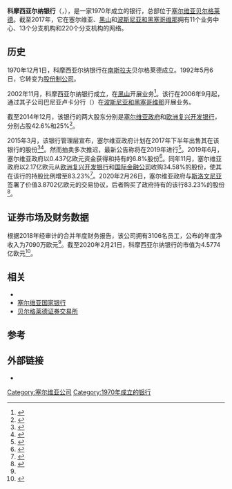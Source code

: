 {{NoteTA
|G1=Country
}}
{{Infobox company 
| name             = 科摩西亚尔纳银行
| native_name      = Комерцијална банка
| native_name_lang = srb
| foundation       = {{Start date and age|1992|05|06}} {{small|（目前）}}<br>{{start date and age|1970|12|01}} {{small|｛最初）}}
| location_city    = [[贝尔格莱德|贝尔格莱德]]
| location_country = {{SER}}
| logo             = File:Komercijalna banka logo and wordmark.svg
| logo_caption     = 官方標誌
| type             = [[股份有限公司|股份有限公司]]
| traded_as        = [[贝尔格莱德证券交易所|BELEX]]: [http://www.belex.rs/trgovanje/hartija/dnevni/KMBN KMBN] 
| area_served      = [[塞尔维亚|塞尔维亚]]<br>[[波斯尼亚和黑塞哥维那|波斯尼亚和黑塞哥维那]]<br>[[黑山|黑山]]
| key_people       = 佛拉基米爾‧棉蘭（Vladimir Medan） {{small|（首席執行長）}}
| industry         = [[金融服务|金融服务]]
| products         = [[商业银行|商业银行]]、[[投资银行|投资银行]]
| revenue          = 
| net_income       = {{increase}} [[歐元|€]]7,090萬{{small|（2018年）}}<ref name="report2018">{{cite web|title=Audited consolidated financial report 31 December 2018|url=https://www.kombank.com/pdf/konsolidovani_revizorski_izvestaj18_srp.pdf|website=kombank.com|publisher=Ernst & Young Belgrade|accessdate=2019-06-30|language=sr|format=PDF|date=2018-03-12}}</ref>
| assets           = {{increase}} €37.36億 {{small|（2018年）}}<ref name="report2018" />
| equity           = {{increase}} €6.0512億 {{small|（2018年）}}<ref name="report2018" />
| owner            = *[[塞爾維亞政府|塞爾維亞政府]]（83.2％）
*其他<br>{{small|（截至2019年12月20日）}}
| num_employees    = 3,076 {{small|（2018年）}}<ref name="report2018" />
| parent           = 
| divisions        = 
| subsid           = Kombank投資（Kombank Invest a.d.）<br>{{tsl|en|Komercijalna banka Budva|科摩西亞爾納銀行布德瓦分行|布德瓦分行}}<br/>巴尼亞盧卡分行（Komercijalna banka Banja Luka）
| homepage         = {{URL|http://www.kombank.com|www.kombank.com}}
| footnotes        = {{small|企業編號：07737068<br>{{tsl|en|Taxation in Serbia|塞爾維亞稅收|稅務編號}}：100001931}} <ref name="aprInfo">{{cite web|title=Основни подаци о привредном друштву|url=http://pretraga2.apr.gov.rs/EnterprisePublicSearch/details/EnterpriseBusinessName/1039165?code=A7F285E748725115870D33EFE0FD0A4FF274DFDE|website=apr.gov.rs|publisher=sr Business Registers Agency|accessdate=2018-02-28|language=sr}}</ref>
| caption          = 
}}
'''科摩西亚尔纳银行'''（{{lang-sr|Komercijalna banka a.d. Beograd}}，{{Lang-sr-Cyrl|Комерцијална банка а.д. Београд}}），是一家1970年成立的银行，总部位于[[塞尔维亚|塞尔维亚]][[贝尔格莱德|贝尔格莱德]]。截至2017年，它在塞尔维亚、[[黑山|黑山]]和[[波斯尼亚和黑塞哥维那|波斯尼亚和黑塞哥维那]]拥有11个业务中心、13个分支机构和220个分支机构的网络。

==历史==
1970年12月1日，科摩西亚尔纳银行在[[南斯拉夫社会主义联邦共和国|南斯拉夫]]贝尔格莱德成立。1992年5月6日，它转变为[[股份制公司|股份制公司]]。

2002年11月，科摩西亚尔纳银行成立{{le|科摩西亚尔纳银行布德瓦分行|Komercijalna banka Budva}}，在[[蒙特內哥羅|黑山]]开展业务<ref>{{cite web|title=Komercijalna banka ad Budva obilježava dvije decenije poslovanja|url=http://www.bankar.me/2013/06/18/komercijalna-banka-ad-budva-obiljezava-dvije-decenije-poslovanja/|work=bankar.me|accessdate=2014-01-31}}</ref>。该行在2006年9月起，通过其子公司巴尼亚卢卡分行（{{lang|en|Komercijalna banka Banja Luka}}）在[[波斯尼亚和黑塞哥维那|波斯尼亚和黑塞哥维那]]开展业务。

截至2014年12月，该银行的两大股东分别是[[塞尔维亚政府|塞尔维亚政府]]和[[欧洲复兴开发银行|欧洲复兴开发银行]]，分别占股42.6%和25%<ref>{{cite web|title=Statistički prikaz vlasništva preduzeća|url=http://www.crhov.rs/?Opcija=1&odabraniemitentjmb=0F19DBD5C9E9FDEB&isin=6D7DA7A9BC9B8EE269024D0D|work=crhov.rs|accessdate=2014-01-31}}</ref>。

2015年3月，该银行管理层宣布，塞尔维亚政府计划在2017年下半年出售其在该银行的股份<ref name=14res-privatization>{{cite news|title=Komercijalna povećala tržišni udeo|url=http://www.b92.net/biz/vesti/srbija.php?yyyy=2015&mm=03&dd=31&nav_id=975201|accessdate=2015-03-31|work=b92.net|language=sr}}</ref><ref>{{cite news|title=SRB: Komercijalna banka povećava dividendu, privatizacija 2017.godine|url=http://www.bankar.me/2014/11/03/srb-komercijalna-banka-povecava-dividendu-privatizacija-2017-godine/|accessdate=2015-03-31|work=bankar.me|issue=2014-11-03|language=sr}}</ref>。然而拍卖多次推迟，最新公告称将在2019年进行<ref name="auction2019">{{cite news |last1=Lakić |first1=Suzana |title=SAZNAJEMO Pet kompanija u trci za Komercijalnu banku|url=https://www.blic.rs/biznis/vesti/saznajemo-pet-kompanija-u-trci-za-komercijalnu-banku/x651pw7 |accessdate=2019-03-24 |work=blic.rs |date=2019-03-08 |language=sr}}</ref>。2019年6月，塞尔维亚政府以0.437亿欧元资金获得{{le|德国投资公司|German Investment Corporation}}和{{le|瑞典国际基金|Swedfund International}}持有的6.8%股份<ref>{{cite news |title=SAZNAJEMO Država je danas dala 43 miliona evra za akcije KOMERCIJALNE BANKE, privatizacija se dodatno zahuktava|url=https://www.blic.rs/biznis/vesti/saznajemo-drzava-je-danas-dala-43-miliona-evra-za-akcije-komercijalne-banke/hmdj12x |accessdate=2019-06-30 |work=blic.rs |date=2019-06-26|language=sr}}</ref>。同年11月，塞尔维亚政府以2.17亿欧元从[[欧洲复兴开发银行|欧洲复兴开发银行]]和[[国际金融公司|国际金融公司]]收购34.58%的股份，使其在该行的持股比例增至83.23%<ref name="november2019shares">{{cite news |title=Potvrđeno za B92: Republika Srbija otkupila udeo EBRD-a i IFC-a u Komercijalnoj banci |url=https://www.b92.net/biz/vesti/srbija.php?yyyy=2019&mm=11&dd=26&nav_id=1622734 |accessdate=2019-11-26|work=b92.net |date=2019-11-26 |language=sr}}</ref>。2020年2月26日，塞尔维亚政府与[[斯洛文尼亚|斯洛文尼亚]]{{le|NLB集团|NLB Group}}签署了价值3.8702亿欧元的交易协议，后者购买了政府持有的该行83.23%的股份<ref name="nlbpurchase">{{cite news |title=Potpisano: Prodate akcije Komercijalne banke - "Zadovoljni smo cenom"|url=https://www.b92.net/biz/vesti/srbija.php?yyyy=2020&mm=02&dd=26&nav_id=1659648 |accessdate=2020-02-26 |work=b92.net |date=2020-02-26 |language=sr}}</ref>。

==证券市场及财务数据==
根据2018年经审计的合并年度财务报告，该公司拥有3106名员工，公布的年度净收入为7090万欧元<ref name="report2018" />。截至2020年2月21日，科摩西亚尔纳银行的市值为4.5774亿欧元<ref>{{cite web|title=KMBN - Komercijalna banka a.d. , Beograd -21.02.2020.|url=http://www.belex.rs/eng/trgovanje/hartija/dnevni/KMBN|work=belex.rs|accessdate=2020-02-23}}</ref>。

==相关==
* {{le|塞尔维亚银行列表|List of banks in Serbia}}
* [[塞尔维亚国家银行|塞尔维亚国家银行]]
* [[贝尔格莱德证券交易所|贝尔格莱德证券交易所]]

==参考==
{{Reflist|30em}}

==外部链接==
* {{official website|http://www.kombank.com}}
{{Portal|银行}}

[[Category:塞尔维亚公司|Category:塞尔维亚公司]]
[[Category:1970年成立的银行|Category:1970年成立的银行]]
